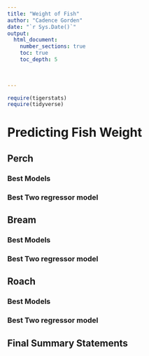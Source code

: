 ```yaml
---
title: "Weight of Fish"
author: "Cadence Gorden"
date: "`r Sys.Date()`"  
output: 
  html_document:
    number_sections: true
    toc: true
    toc_depth: 5

 
    
---
```



```r
require(tigerstats)
require(tidyverse)
```

# Predicting Fish Weight


## Perch

### Best Models

### Best Two regressor model


## Bream

### Best Models

### Best Two regressor model

## Roach

### Best Models

### Best Two regressor model

## Final Summary Statements
